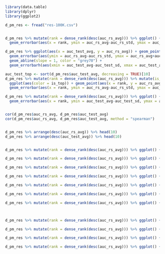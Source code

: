 ```r

library(data.table)
library(dplyr)
library(ggplot2)

d_pm_res <- fread("res-100K.csv")


d_pm_res %>% mutate(rank = dense_rank(desc(auc_rs_avg))) %>% ggplot() + geom_point(aes(x = rank, y = auc_rs_avg)) +
  geom_errorbar(aes(x = rank, ymin = auc_rs_avg-auc_rs_std, ymax = auc_rs_avg+auc_rs_std), width = 1)

d_pm_res %>% ggplot(aes(x = auc_test_avg, y = auc_rs_avg)) + geom_point() +
  geom_errorbar(aes(ymin = auc_rs_avg-auc_rs_std, ymax = auc_rs_avg+auc_rs_std), width = 0.0003, alpha = 0.2) +
  geom_abline(slope = 1, color = "grey70") +
  geom_errorbarh(aes(xmin = auc_test_avg-auc_test_sd, xmax = auc_test_avg+auc_test_sd), height = 0.0003, alpha = 0.2)

auc_test_top <- sort(d_pm_res$auc_test_avg, decreasing = TRUE)[10]
d_pm_res %>% mutate(rank = dense_rank(desc(auc_rs_avg))) %>% mutate(is_top = auc_test_avg>=auc_test_top) %>%
  ggplot(aes(color = is_top)) + geom_point(aes(x = rank, y = auc_rs_avg)) +
  geom_errorbar(aes(x = rank, ymin = auc_rs_avg-auc_rs_std, ymax = auc_rs_avg+auc_rs_std), width = 0.3)

d_pm_res %>% mutate(rank = dense_rank(desc(auc_rs_avg))) %>% ggplot() + geom_point(aes(x = rank, y = auc_test_avg)) +
  geom_errorbar(aes(x = rank, ymin = auc_test_avg-auc_test_sd, ymax = auc_test_avg+auc_test_sd), width = 1)


cor(d_pm_res$auc_rs_avg, d_pm_res$auc_test_avg)
cor(d_pm_res$auc_rs_avg, d_pm_res$auc_test_avg, method = "spearman")


d_pm_res %>% arrange(desc(auc_rs_avg)) %>% head(10)
d_pm_res %>% arrange(desc(auc_test_avg)) %>% head(10)


d_pm_res %>% mutate(rank = dense_rank(desc(auc_rs_avg))) %>% ggplot() + geom_point(aes(x = rank, y = num_leaves)) + scale_y_log10()

d_pm_res %>% mutate(rank = dense_rank(desc(auc_rs_avg))) %>% ggplot() + geom_point(aes(x = rank, y = learning_rate)) + scale_y_log10()

d_pm_res %>% mutate(rank = dense_rank(desc(auc_rs_avg))) %>% ggplot() + geom_point(aes(x = rank, y = min_data_in_leaf)) + scale_y_log10()

d_pm_res %>% mutate(rank = dense_rank(desc(auc_rs_avg))) %>% ggplot() + geom_point(aes(x = rank, y = feature_fraction)) 

d_pm_res %>% mutate(rank = dense_rank(desc(auc_rs_avg))) %>% ggplot() + geom_point(aes(x = rank, y = bagging_fraction)) 

d_pm_res %>% mutate(rank = dense_rank(desc(auc_rs_avg))) %>% ggplot() + geom_point(aes(x = rank, y = lambda_l1)) 

d_pm_res %>% mutate(rank = dense_rank(desc(auc_rs_avg))) %>% ggplot() + geom_point(aes(x = rank, y = lambda_l2)) 



d_pm_res %>% mutate(rank = dense_rank(desc(auc_rs_avg))) %>% ggplot() + geom_point(aes(x = rank, y = ntrees))

d_pm_res %>% mutate(rank = dense_rank(desc(auc_rs_avg))) %>% ggplot() + geom_point(aes(x = rank, y = ntrees)) + scale_y_log10(breaks=c(30,100,300,1000,3000))

d_pm_res %>% mutate(rank = dense_rank(desc(auc_rs_avg))) %>% ggplot() + geom_point(aes(x = rank, y = runtm)) 

d_pm_res %>% mutate(rank = dense_rank(desc(auc_rs_avg))) %>% ggplot() + geom_point(aes(x = rank, y = runtm)) + scale_y_log10(breaks=c(1,3,10,30,100))



```